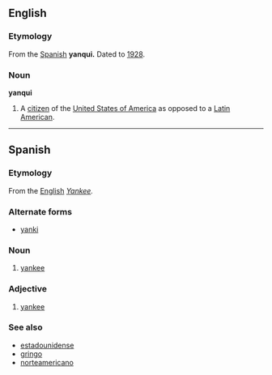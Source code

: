 ==English==

===Etymology===
From the [[w:Spanish language|Spanish]] '''yanqui.''' Dated to [[w:1928|1928]].
===Noun===
'''yanqui'''
# A [[citizen]] of the [[United States of America]] as opposed to a [[Latin America]]n.

----

==Spanish==
===Etymology===
From the [[w:English language|English]] ''[[Yankee]].''

===Alternate forms===
*[[yanki]]

===Noun===
{{es-noun-mf}}
# [[yankee]]

===Adjective===
{{es-adj}}
# [[yankee]]

===See also===
*[[estadounidense]]
*[[gringo]]
*[[norteamericano]]